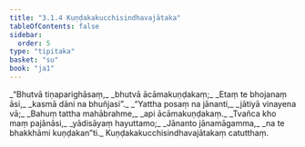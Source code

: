 ```yaml
---
title: "3.1.4 Kuṇḍakakucchisindhavajātaka"
tableOfContents: false
sidebar:
  order: 5
type: "tipitaka"
basket: "su"
book: "ja1"
---
```



<DynamicBreadcrumb />

<Division number="10" book="ja1">

<Paragraph number="682" type="verses" book="ja1">
_“Bhutvā tiṇaparighāsaṃ,_  
_bhutvā ācāmakuṇḍakaṃ;_  
_Etaṃ te bhojanaṃ āsi,_  
_kasmā dāni na bhuñjasi”._  

</Paragraph>

</Division>
<Division number="11" book="ja1">

<Paragraph number="683" type="verses" book="ja1">
_“Yattha posaṃ na jānanti,_  
_jātiyā vinayena vā;_  
_Bahuṃ tattha mahābrahme,_  
_api ācāmakuṇḍakaṃ._  

</Paragraph>

</Division>
<Division number="12" book="ja1">

<Paragraph number="684" type="verses" book="ja1">
_Tvañca kho maṃ pajānāsi,_  
_yādisāyaṃ hayuttamo;_  
_Jānanto jānamāgamma,_  
_na te bhakkhāmi kuṇḍakan”ti._  


</Paragraph>
</Division>

<Paragraph number="685" type="center" book="ja1">
Kuṇḍakakucchisindhavajātakaṃ catutthaṃ.
</Paragraph>